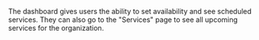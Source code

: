 The dashboard gives users the ability to set availability and see scheduled services. They can also go to the "Services" page to see all upcoming services for the organization.